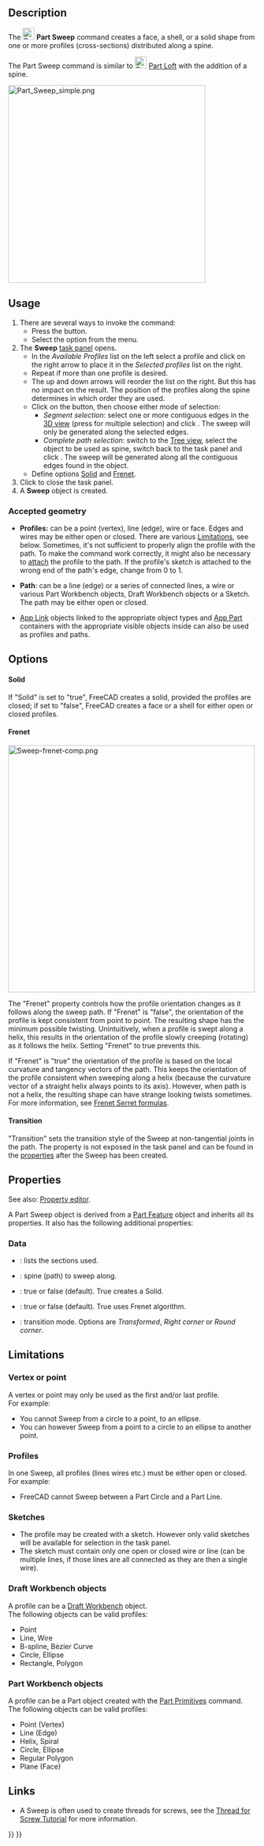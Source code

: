 <languages/>
<translate>

<!--T:17-->
{{Docnav
|[[Part_Loft|Loft]]
|[[Part_Section|Section]]
|[[Part_Workbench|Part]]
|IconL=Part_Loft.svg
|IconR=Part_Section.svg
|IconC=Workbench_Part.svg
}}

<!--T:12-->
{{GuiCommand
|Name=Part Sweep
|MenuLocation=Part → Sweep...
|Workbenches=[[Part_Workbench|Part]]
|SeeAlso=[[Part_Loft|Part Loft]]
}}

==Description== <!--T:21--> 

<!--T:2-->
The [[Image:Part_Sweep.svg|24px]] '''Part Sweep''' command creates a face, a shell, or a solid shape from one or more profiles (cross-sections) distributed along a spine.

<!--T:3-->
The Part Sweep command is similar to [[Image:Part_Loft.svg|24px]] [[Part_Loft|Part Loft]] with the addition of a spine.

</translate>
[[File:Part_Sweep_simple.png|400px]]
<translate>
<!--T:47-->
{{Caption|A solid sweep generated from a single profile (A) distributed along a spine (B)}}

==Usage== <!--T:22--> 

<!--T:16-->
# There are several ways to invoke the command:
#* Press the {{Button|[[Image:Part_Sweep.svg|16px]] [[Part_Sweep|Sweep...]]}} button.
#* Select the {{MenuCommand|Part → [[Image:Part_Sweep.svg|16px]] Sweep...}} option from the menu.
# The '''Sweep''' [[Task_panel|task panel]] opens.
#* In the ''Available Profiles'' list on the left select a profile and click on the right arrow to place it in the ''Selected profiles'' list on the right.
#* Repeat if more than one profile is desired.
#* The up and down arrows will reorder the list on the right. But this has no impact on the result. The position of the profiles along the spine determines in which order they are used.
#* Click on the {{Button|Sweep Path}} button, then choose either mode of selection:
#** ''Segment selection'': select one or more contiguous edges in the [[3D_view|3D view]] (press {{KEY|CTRL}} for multiple selection) and click {{Button|Done}}. The sweep will only be generated along the selected edges.
#** ''Complete path selection'': switch to the [[Tree_view|Tree view]], select the object to be used as spine, switch back to the task panel and click {{Button|Done}}. The sweep will be generated along all the contiguous edges found in the object.
#* Define options [[#Solid|Solid]] and [[#Frenet|Frenet]].
# Click {{Button|OK}} to close the task panel.
# A '''Sweep''' object is created.

===Accepted geometry=== <!--T:23-->

<!--T:4-->
* '''Profiles:''' can be a point (vertex), line (edge), wire or face. Edges and wires may be either open or closed. There are various [[#Limitations|Limitations]], see below. Sometimes, it's not sufficient to properly align the profile with the path. To make the command work correctly, it might also be necessary to [[Part_EditAttachment|attach]] the profile to the path. If the profile's sketch is attached to the wrong end of the path's edge, change {{PropertyData|Map Path Parameter}} from 0 to 1.

<!--T:5-->
* '''Path''': can be a line (edge) or a series of connected lines, a wire or various Part Workbench objects, Draft Workbench objects or a Sketch. The path may be either open or closed.

<!--T:30-->
* [[App_Link|App Link]] objects linked to the appropriate object types and [[App_Part|App Part]] containers with the appropriate visible objects inside can also be used as profiles and paths. {{Version|0.20}}

==Options== <!--T:46-->

====Solid==== <!--T:25-->

<!--T:7-->
If "Solid" is set to "true", FreeCAD creates a solid, provided the profiles are closed; if set to "false", FreeCAD creates a face or a shell for either open or closed profiles.

====Frenet==== <!--T:26-->

</translate>
[[File:Sweep-frenet-comp.png|500px|right]]
<translate>

<!--T:8-->
The "Frenet" property controls how the profile orientation changes as it follows along the sweep path. If "Frenet" is "false", the orientation of the profile is kept consistent from point to point. The resulting shape has the minimum possible twisting. Unintuitively, when a profile is swept along a helix, this results in the orientation of the profile slowly creeping (rotating) as it follows the helix. Setting "Frenet" to true prevents this.

<!--T:14-->
If "Frenet" is "true" the orientation of the profile is based on the local curvature and tangency vectors of the path. This keeps the orientation of the profile consistent when sweeping along a helix (because the curvature vector of a straight helix always points to its axis). However, when path is not a helix, the resulting shape can have strange looking twists sometimes. For more information, see [http://en.wikipedia.org/wiki/Frenet%E2%80%93Serret_formulas Frenet Serret formulas].

====Transition==== <!--T:27-->

<!--T:6-->
"Transition" sets the transition style of the Sweep at non-tangential joints in the path. The property is not exposed in the task panel and can be found in the [[Property_editor|properties]] after the Sweep has been created.

==Properties== <!--T:24-->

<!--T:31-->
See also: [[Property_editor|Property editor]].

<!--T:32-->
A Part Sweep object is derived from a [[Part_Feature|Part Feature]] object and inherits all its properties. It also has the following additional properties:

===Data=== <!--T:33-->

<!--T:34-->
{{TitleProperty|Sweep}}

<!--T:35-->
* {{PropertyData|Sections|LinkList}}: lists the sections used.
* {{PropertyData|Spine|LinkSub}}: spine (path) to sweep along.
* {{PropertyData|Solid|Bool}}: true or false (default). True creates a Solid.
* {{PropertyData|Frenet|Bool}}: true or false (default). True uses Frenet algorithm.
* {{PropertyData|Transition|Enumeration}}: transition mode. Options are ''Transformed'', ''Right corner'' or ''Round corner''.

==Limitations== <!--T:36-->

===Vertex or point=== <!--T:37-->

<!--T:38-->
A vertex or point may only be used as the first and/or last profile.<br>
For example:
* You cannot Sweep from a circle to a point, to an ellipse. 
* You can however Sweep from a point to a circle to an ellipse to another point.

===Profiles=== <!--T:39-->

<!--T:48-->
In one Sweep, all profiles (lines wires etc.) must be either open or closed.<br>
For example:
* FreeCAD cannot Sweep between a Part Circle and a Part Line.

===Sketches=== <!--T:40-->

<!--T:41-->
* The profile may be created with a sketch. However only valid sketches will be available for selection in the task panel.
* The sketch must contain only one open or closed wire or line (can be multiple lines, if those lines are all connected as they are then a single wire).

===Draft Workbench objects=== <!--T:42-->

<!--T:43-->
A profile can be a [[Draft_Workbench|Draft Workbench]] object.<br>
The following objects can be valid profiles:
* Point
* Line, Wire
* B-spline, Bézier Curve
* Circle, Ellipse
* Rectangle, Polygon

===Part Workbench objects=== <!--T:44-->

<!--T:45-->
A profile can be a Part object created with the [[Part_Primitives|Part Primitives]] command.<br>
The following objects can be valid profiles:
* Point (Vertex)
* Line (Edge)  
* Helix, Spiral
* Circle, Ellipse
* Regular Polygon
* Plane (Face)

==Links== <!--T:29-->

<!--T:15-->
* A Sweep is often used to create threads for screws, see the [[Thread_for_Screw_Tutorial|Thread for Screw Tutorial]] for more information.


<!--T:18-->
{{Docnav
|[[Part_Loft|Loft]]
|[[Part_Section|Section]]
|[[Part_Workbench|Part]]
|IconL=Part_Loft.svg
|IconR=Part_Section.svg
|IconC=Workbench_Part.svg
}}

</translate>
{{Part Tools navi{{#translation:}}}}
{{Userdocnavi{{#translation:}}}}